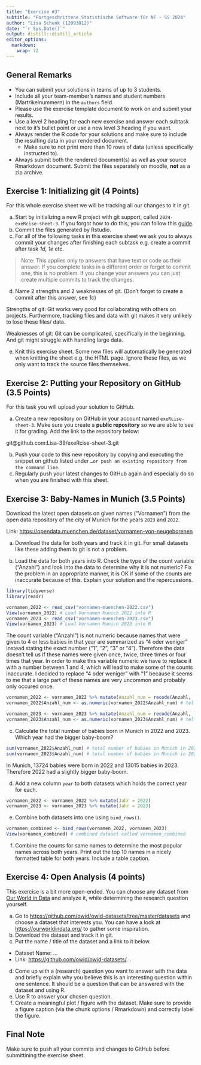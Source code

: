 ```yaml
---
title: "Exercise #3"
subtitle: "Fortgeschrittene Statistische Software für NF - SS 2024"
author: "Lisa Schunk (12093812)"
date: "`r Sys.Date()`"
output: distill::distill_article
editor_options: 
  markdown: 
    wrap: 72
---
```


## General Remarks

-   You can submit your solutions in teams of up to 3 students.
-   Include all your team-member's names and student numbers
    (Martrikelnummern) in the `authors` field.
-   Please use the exercise template document to work on and submit your
    results.
-   Use a level 2 heading for each new exercise and answer each subtask
    next to it's bullet point or use a new level 3 heading if you want.
-   Always render the R code for your solutions and make sure to include
    the resulting data in your rendered document.
    -   Make sure to not print more than 10 rows of data (unless
        specifically instructed to).
-   Always submit both the rendered document(s) as well as your source
    Rmarkdown document. Submit the files separately on moodle, **not**
    as a zip archive.

## Exercise 1: Initializing git (4 Points)

For this whole exercise sheet we will be tracking all our changes to it
in git.

a)  Start by initializing a new R project with git support, called
    `2024-exeRcise-sheet-3`. If you forgot how to do this, you can
    follow this
    [guide](https://malikaihle.github.io/Introduction-RStudio-Git-GitHub/rstudio_project.html).
b)  Commit the files generated by Rstudio.
c)  For all of the following tasks in this exercise sheet we ask you to
    always commit your changes after finishing each subtask e.g. create
    a commit after task *1d*, *1e* etc.

> Note: This applies only to answers that have text or code as their
> answer. If you complete tasks in a different order or forget to commit
> one, this is no problem. If you change your answers you can just
> create multiple commits to track the changes.

d)  Name 2 strengths and 2 weaknesses of git. (Don't forget to create a
    commit after this answer, see *1c*)

Strengths of git: Git works very good for collaborating with others on
projects. Furthermore, tracking files and data with git makes it very
unlikely to lose these files/ data.

Weaknesses of git: Git can be complicated, specifically in the
beginning. And git might struggle with handling large data.

e)  Knit this exercise sheet. Some new files will automatically be
    generated when knitting the sheet e.g. the HTML page. Ignore these
    files, as we only want to track the source files themselves.

## Exercise 2: Putting your Repository on GitHub (3.5 Points)

For this task you will upload your solution to GitHub.

a)  Create a new repository on GitHub in your account named
    `exeRcise-sheet-3`. Make sure you create a **public repository** so
    we are able to see it for grading. Add the link to the repository
    below:

git\@github.com:Lisa-39/exeRcise-sheet-3.git

b)  Push your code to this new repository by copying and executing the
    snippet on github listed under
    `…or push an existing repository from the command line`.
c)  Regularly push your latest changes to GitHub again and especially do
    so when you are finished with this sheet.

## Exercise 3: Baby-Names in Munich (3.5 Points)

Download the latest open datasets on given names ("Vornamen") from the
open data repository of the city of Munich for the years `2023` and
`2022`.

Link: <https://opendata.muenchen.de/dataset/vornamen-von-neugeborenen>

a)  Download the data for both years and track it in git. For small
    datasets like these adding them to git is not a problem.

b)  Load the data for both years into R. Check the type of the count
    variable ("Anzahl") and look into the data to determine why it is
    not numeric? Fix the problem in an appropriate manner, it is OK if
    some of the counts are inaccurate because of this. Explain your
    solution and the repercussions.

```r
library(tidyverse)
library(readr)

vornamen_2022 <- read_csv("vornamen-muenchen-2022.csv")
View(vornamen_2022) # Load Vornamen Munich 2022 into R
vornamen_2023 <- read_csv("vornamen-muenchen-2023.csv")
View(vornamen_2023) # Load Vornamen Munich 2023 into R
```

The count variable ("Anzahl") is not numeric because names that were
given to 4 or less babies in that year are summarized as "4 oder
weniger" instead stating the exact number ("1", "2", "3" or "4").
Therefore the data doesn't tell us if these names were given once,
twice, three times or four times that year. In order to make this
variable numeric we have to replace it with a number between 1 and 4,
which will lead to make some of the counts inaccurate. I decided to
replace "4 oder weniger" with "1" because it seems to me that a large
part of these names are very uncommon and probably only occured once.

```r
vornamen_2022 <- vornamen_2022 %>% mutate(Anzahl_num = recode(Anzahl, `4 oder weniger` = "1")) # recode "4 oder weniger" as "1"
vornamen_2022$Anzahl_num <- as.numeric(vornamen_2022$Anzahl_num) # tell R that variable Anzahl_num is numeric 

vornamen_2023 <- vornamen_2023 %>% mutate(Anzahl_num = recode(Anzahl, `4 oder weniger` = "1")) # recode "4 oder weniger" as "1"
vornamen_2023$Anzahl_num <- as.numeric(vornamen_2023$Anzahl_num) # tell R that variable Anzahl_num is numeric
```

c)  Calculate the total number of babies born in Munich in 2022
    and 2023. Which year had the bigger baby-boom?

```r
sum(vornamen_2022$Anzahl_num) # total number of babies in Munich in 2022
sum(vornamen_2023$Anzahl_num) # total number of babies in Munich in 2023
```

In Munich, 13724 babies were born in 2022 and 13015 babies in 2023.
Therefore 2022 had a slightly bigger baby-boom.

d)  Add a new column `year` to both datasets which holds the correct
    year for each.

```r
vornamen_2022 <- vornamen_2022 %>% mutate(Jahr = 2022)
vornamen_2023 <- vornamen_2023 %>% mutate(Jahr = 2023)
```

e)  Combine both datasets into one using `bind_rows()`.

```r
vornamen_combined <- bind_rows(vornamen_2022, vornamen_2023)
View(vornamen_combined) # combined dataset called vornamen_combined
```

f)  Combine the counts for same names to determine the most popular
    names across both years. Print out the top 10 names in a nicely
    formatted table for both years. Include a table caption.

## Exercise 4: Open Analysis (4 points)

This exercise is a bit more open-ended. You can choose any dataset from
[Our World in Data](https://ourworldindata.org/) and analyze it, while
determining the research question yourself.

a)  Go to <https://github.com/owid/owid-datasets/tree/master/datasets>
    and choose a dataset that interests you. You can have a look at
    <https://ourworldindata.org/> to gather some inspiration.
b)  Download the dataset and track it in git.
c)  Put the name / title of the dataset and a link to it below.

-   Dataset Name: ...
-   Link: <https://github.com/owid/owid-datasets/>...

d)  Come up with a (research) question you want to answer with the data
    and briefly explain why you believe this is an interesting question
    within one sentence. It should be a question that can be answered
    with the dataset and using R.
e)  Use R to answer your chosen question.
f)  Create a meaningful plot / figure with the dataset. Make sure to
    provide a figure caption (via the chunk options / Rmarkdown) and
    correctly label the figure.

## Final Note

Make sure to push all your commits and changes to GitHub before
submittining the exercise sheet.

